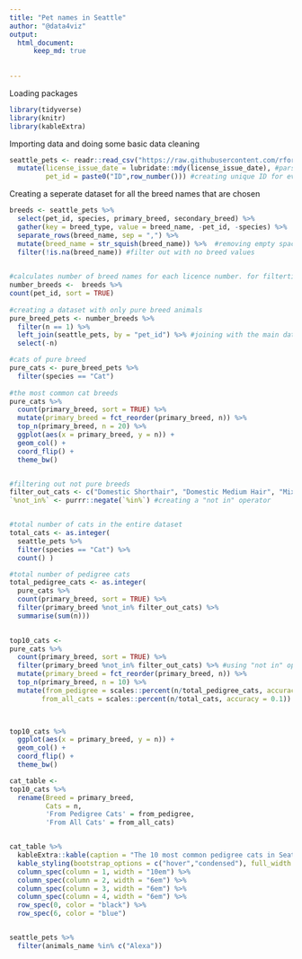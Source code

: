 ```yaml
---
title: "Pet names in Seattle"
author: "@data4viz"
output: 
  html_document:
      keep_md: true
  
  
---
```




Loading packages

```r

library(tidyverse)
library(knitr)
library(kableExtra)

```


Importing data and doing some basic data cleaning

```r


seattle_pets <- readr::read_csv("https://raw.githubusercontent.com/rfordatascience/tidytuesday/master/data/2019/2019-03-26/seattle_pets.csv") %>% 
  mutate(license_issue_date = lubridate::mdy(license_issue_date), #parsing to proper date format
         pet_id = paste0("ID",row_number())) #creating unique ID for every pet

```


Creating a seperate dataset for all the breed names that are chosen


```r


breeds <- seattle_pets %>% 
  select(pet_id, species, primary_breed, secondary_breed) %>%
  gather(key = breed_type, value = breed_name, -pet_id, -species) %>%  
  separate_rows(breed_name, sep = ",") %>% 
  mutate(breed_name = str_squish(breed_name)) %>%  #removing empty spaces in breed names
  filter(!is.na(breed_name)) #filter out with no breed values
  
```


```r

#calculates number of breed names for each licence number. for filterting pure and mixed breed animals.   
number_breeds <-  breeds %>%
count(pet_id, sort = TRUE) 
  
#creating a dataset with only pure breed animals
pure_breed_pets <- number_breeds %>% 
  filter(n == 1) %>% 
  left_join(seattle_pets, by = "pet_id") %>% #joining with the main dataset 
  select(-n)

#cats of pure breed
pure_cats <- pure_breed_pets %>% 
  filter(species == "Cat")
  
#the most common cat breeds
pure_cats %>%
  count(primary_breed, sort = TRUE) %>%
  mutate(primary_breed = fct_reorder(primary_breed, n)) %>%
  top_n(primary_breed, n = 20) %>% 
  ggplot(aes(x = primary_breed, y = n)) +
  geom_col() +
  coord_flip() +
  theme_bw()


#filtering out not pure breeds
filter_out_cats <- c("Domestic Shorthair", "Domestic Medium Hair", "Mix", "Domestic Longhair") 
`%not_in%` <- purrr::negate(`%in%`) #creating a "not in" operator


#total number of cats in the entire dataset
total_cats <- as.integer( 
  seattle_pets %>%
  filter(species == "Cat") %>% 
  count() )

#total number of pedigree cats
total_pedigree_cats <- as.integer(
  pure_cats %>%
  count(primary_breed, sort = TRUE) %>%
  filter(primary_breed %not_in% filter_out_cats) %>% 
  summarise(sum(n)))
  

top10_cats <- 
pure_cats %>%
  count(primary_breed, sort = TRUE) %>%
  filter(primary_breed %not_in% filter_out_cats) %>% #using "not in" operator
  mutate(primary_breed = fct_reorder(primary_breed, n)) %>%
  top_n(primary_breed, n = 10) %>% 
  mutate(from_pedigree = scales::percent(n/total_pedigree_cats, accuracy = 0.1),
        from_all_cats = scales::percent(n/total_cats, accuracy = 0.1))

  
```


```r

top10_cats %>% 
  ggplot(aes(x = primary_breed, y = n)) +
  geom_col() +
  coord_flip() +
  theme_bw()


```



```r

cat_table <-
top10_cats %>% 
  rename(Breed = primary_breed,
         Cats = n,
         'From Pedigree Cats' = from_pedigree,
         'From All Cats' = from_all_cats)


cat_table %>% 
  kableExtra::kable(caption = "The 10 most common pedigree cats in Seattle") %>% 
  kable_styling(bootstrap_options = c("hover","condensed"), full_width = FALSE, position = "left") %>%
  column_spec(column = 1, width = "10em") %>% 
  column_spec(column = 2, width = "6em") %>% 
  column_spec(column = 3, width = "6em") %>%
  column_spec(column = 4, width = "6em") %>%
  row_spec(0, color = "black") %>% 
  row_spec(6, color = "blue")



```


```r

seattle_pets %>% 
  filter(animals_name %in% c("Alexa"))



```

